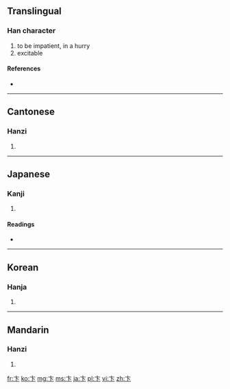 {{also|下}}

==Translingual==

===Han character===
{{Han char|rn=25|rad=卜|as=02|sn=4|four=0023<sub>0</sub>|canj=卜卜 (YY)}}

# to be impatient, in a hurry
# excitable

====References====
* {{Han ref|kx=0157.280|dkj=02778|dj=0361.170|hdz=10092.030|uh=535E|ud=21342|bh=A4CB|bd=42187}}

----

==Cantonese==

===Hanzi===
{{yue-hanzi|jyut=|y=bin6}}

# {{defn|Cantonese|sort=卜02}}

----

==Japanese==

===Kanji===
{{ja-kanji|grade=|rs=卜02}}

# {{defn|Japanese|sort=卜02}}

====Readings====
* {{ja-readings|on=[[へん]] (hen), [[はん]] (han), [[べん]] (ben)|kun=[[のり]] (nori)}}

----

==Korean==

===Hanja===
{{ko-hanja|hangeul=변|rv=byeon|mr=pyŏn}}

# {{defn|Korean|sort=卜02}}

----

==Mandarin==

===Hanzi===
{{cmn-hanzi|pin=[[biàn]] ([[bian4]])|wg=pien<sup>4</sup>}}

# {{defn|Mandarin|sort=卜02}}

[[fr:卞]]
[[ko:卞]]
[[mg:卞]]
[[ms:卞]]
[[ja:卞]]
[[pl:卞]]
[[vi:卞]]
[[zh:卞]]